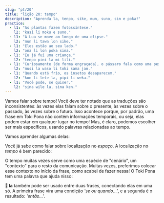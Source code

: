 ```yaml
---
slug: "pt/20"
title: "lição 20: tempo"
description: "Aprenda la, tenpo, sike, mun, suno, sin e poka!"
practice:
  - l1: "As plantas fazem fotossíntese."
    l2: "kasi li moku e suno."
  - l1: "A Lua se move ao longo de uma elipse."
    l2: "mun li tawa lon sike."
  - l1: "Eles estão ao seu lado."
    l2: "ona li lon poka sina."
  - l1: "Eu já fui uma criança."
    l2: "tenpo pini la mi lili."
  - l1: "Curiosamente (de forma engraçada), o pássaro fala como uma pessoa."
    l2: "musi la waso li toki sama jan."
  - l1: "Quando está frio, os insetos desaparecem."
    l2: "kon li lete la, pipi li weka."
  - l1: "Você pode, se quiser."
    l2: "sina wile la, sina ken."
---
```



Vamos falar sobre tempo! Você deve ter notado que as traduções são inconsistentes: às vezes elas falam sobre o presente, às vezes sobre o passado, às vezes sobre o futuro. Isso acontece porque, por padrão, uma frase em Toki Pona não contém informações temporais, ou seja, elas podem estar em qualquer lugar no tempo! Mas, é claro, podemos escolher ser mais específicos, usando palavras relacionadas ao tempo.

Vamos aprender algumas delas:

<List>
  <Word sl="tenpo" m="tempo, momento, situação" />
  <Word sl="sike" m="redondo, repetitivo, anual; círculo, bola" />
  <Word sl="mun" m="lua, corpo celeste" />
  <Word sl="suno" m="sol, luz do dia; brilhante" />
  <Word sl="sin" m="novo, fresco; de novo" />
  <Word sl="poka" m="lado, vizinhança; próximo" />
</List>

Você já sabe como falar sobre localização no *espaço*. A localização no *tempo* é bem parecido:

<List>
  <Word sl="lon tenpo kama" m="nos próximos tempos, no futuro" />
  <Word sl="lon tenpo pini" m="no tempo acabado, no passado" />
  <Word sl="lon tenpo ni" m="durante esse tempo" />
  <Sentence sl="soweli lili mi o kama suli lon tenpo kama!" m="Que meu gatinho cresça e fique grande no futuro!" />
  <Sentence sl="ma Loma li ma suli lon tenpo weka." m="Roma foi um grande império há muito tempo atrás." />
</List>

O tempo muitas vezes serve como uma espécie de "cenário", um "contexto" para o resto da comunicação. Muitas vezes, preferimos colocar esse contexto no início da frase, como acabei de fazer nessa! O Toki Pona tem uma palavra que ajuda nisso:

<List>
  <Word sl="la" m="quanto a ..., falando em ..., quando ..., se ..." />
  <Word sl="ken la" m="talvez, ..." />
  <Word sl="open la" m="para começar, ..." />
  <Word sl="lipu la" m="quanto ao livro, ..." />
  <Word sl="tenpo la" m="às vezes, ..." />
  <Word sl="tenpo pini la" m="no passado, ..." />
  <Word sl="tenpo suno kama la" m="no dia seguinte, ...; amanhã, ..." />
  <Sentence sl="sin la mi wile toki e ni:" m="Mais uma vez, só quero dizer que..." />
  <Sentence sl="mi pali e ni lon tenpo kama poka." m="Vou trabalhar nisso em breve." />
</List>

**󱤡 la** também pode ser usado entre duas frases, conectando elas em uma só. A primeira frase vira uma condição *'se ou quando...'*, e a segunda é o resultado: *'então...'*.

<List>
  <Word sl="suno li pini." m="O sol se põe." />
  <Word sl="mi lape." m="Eu durmo." />
  <Sentence sl="suno li pini la, mi lape." m="Quando o sol se põe, eu durmo." />
</List>

<Practice exercises={frontmatter.practice} client:load />
